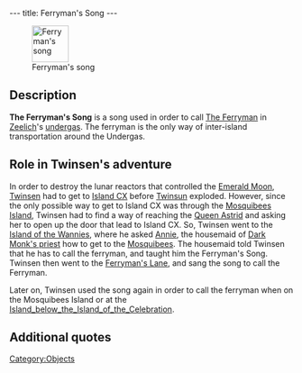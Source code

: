 ---
title: Ferryman's Song
---

[[Image:Song.gif|right|65px|thumb|Ferryman's song]]

{{Quote|
Quote=Ferryman if you please,<br>
Take me across the raging seas,<br>
For a few gems, I take your boat,<br>
I cannot swim, I cannot float!!|
Character=The Ferryman's Song}}

==Description==
'''The Ferryman's Song''' is a song used in order to call [[The Ferryman]] in [[Zeelich]]'s [[undergas]]. The ferryman is the only way of inter-island transportation around the Undergas.

==Role in Twinsen's adventure==
In order to destroy the lunar reactors that controlled the [[Emerald Moon]], [[Twinsen]] had to get to [[Island CX]] before [[Twinsun]] exploded. However, since the only possible way to get to Island CX was through the [[Mosquibees Island]], Twinsen had to find a way of reaching the [[Queen Astrid]] and asking her to open up the door that lead to Island CX. So, Twinsen went to the [[Island of the Wannies]], where he asked [[Annie]], the housemaid of [[Dark Monk's priest]] how to get to the [[Mosquibees]]. The housemaid told Twinsen that he has to call the ferryman, and taught him the Ferryman's Song. Twinsen then went to the [[Ferryman's Lane]], and sang the song to call the Ferryman.

Later on, Twinsen used the song again in order to call the ferryman when on the Mosquibees Island or at the [[Island_below_the_Island_of_the_Celebration]].

==Additional quotes==
{{Quote|
Quote=If you sing it at the end of the ferryman's wharf, you will see him emerge from the mist and come to offer to take you to another island.|
Character=Official description}}
{{Quote|
Quote=Of course, it's fairly simple. You have to pay him in gems if you want him to take you. But first you have to call him. To do that, you have to stand at the end of the ferryman's pier and call him with this song. Listen to me and don't forget.|
Character=Annie}}

[[Category:Objects]]